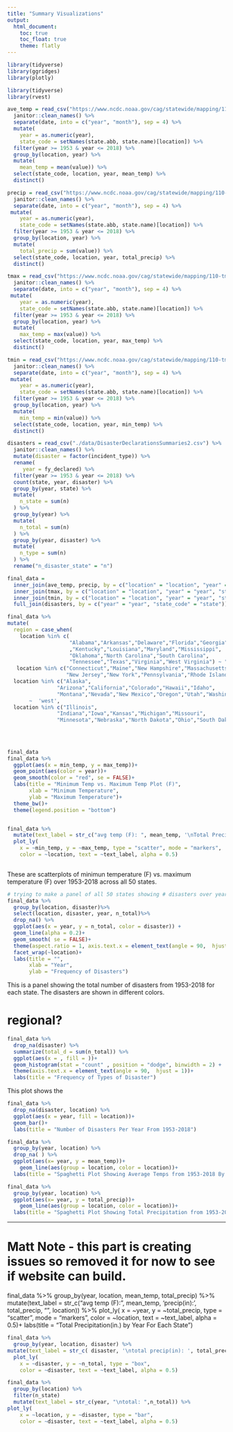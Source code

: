 ```yaml
---
title: "Summary Visualizations"
output: 
  html_document:
    toc: true
    toc_float: true
    theme: flatly
---
```


```r
library(tidyverse)
library(ggridges)
library(plotly)
```

```r
library(tidyverse)
library(rvest)

ave_temp = read_csv("https://www.ncdc.noaa.gov/cag/statewide/mapping/110-tavg.csv", skip = 3) %>% 
  janitor::clean_names() %>% 
  separate(date, into = c("year", "month"), sep = 4) %>%
  mutate(
    year = as.numeric(year), 
    state_code = setNames(state.abb, state.name)[location]) %>% 
  filter(year >= 1953 & year <= 2018) %>% 
  group_by(location, year) %>% 
  mutate(
    mean_temp = mean(value)) %>% 
  select(state_code, location, year, mean_temp) %>% 
  distinct()

precip = read_csv("https://www.ncdc.noaa.gov/cag/statewide/mapping/110-pcp.csv", skip = 3) %>% 
  janitor::clean_names() %>% 
  separate(date, into = c("year", "month"), sep = 4) %>%
 mutate(
    year = as.numeric(year), 
    state_code = setNames(state.abb, state.name)[location]) %>% 
  filter(year >= 1953 & year <= 2018) %>% 
  group_by(location, year) %>% 
  mutate(
    total_precip = sum(value)) %>% 
  select(state_code, location, year, total_precip) %>% 
  distinct()

tmax = read_csv("https://www.ncdc.noaa.gov/cag/statewide/mapping/110-tmax.csv", skip = 3) %>% 
  janitor::clean_names() %>% 
  separate(date, into = c("year", "month"), sep = 4) %>%
 mutate(
    year = as.numeric(year), 
    state_code = setNames(state.abb, state.name)[location]) %>% 
  filter(year >= 1953 & year <= 2018) %>% 
  group_by(location, year) %>% 
  mutate(
    max_temp = max(value)) %>% 
  select(state_code, location, year, max_temp) %>% 
  distinct()

tmin = read_csv("https://www.ncdc.noaa.gov/cag/statewide/mapping/110-tmin.csv", skip = 3)  %>% 
  janitor::clean_names() %>% 
  separate(date, into = c("year", "month"), sep = 4) %>%
 mutate(
    year = as.numeric(year), 
    state_code = setNames(state.abb, state.name)[location]) %>% 
  filter(year >= 1953 & year <= 2018) %>% 
  group_by(location, year) %>% 
  mutate(
    min_temp = min(value)) %>% 
  select(state_code, location, year, min_temp) %>% 
  distinct()

disasters = read_csv("./data/DisasterDeclarationsSummaries2.csv") %>% 
  janitor::clean_names() %>% 
  mutate(disaster = factor(incident_type)) %>% 
  rename(
     year = fy_declared) %>% 
  filter(year >= 1953 & year <= 2018) %>% 
  count(state, year, disaster) %>%
  group_by(year, state) %>% 
  mutate(
    n_state = sum(n)
  ) %>% 
  group_by(year) %>% 
  mutate(
    n_total = sum(n)
  ) %>% 
  group_by(year, disaster) %>% 
  mutate(
    n_type = sum(n)
  ) %>% 
  rename("n_disaster_state" = "n") 

final_data = 
  inner_join(ave_temp, precip, by = c("location" = "location", "year" = "year", "state_code" = "state_code")) %>% 
  inner_join(tmax, by = c("location" = "location", "year" = "year", "state_code" = "state_code")) %>% 
  inner_join(tmin, by = c("location" = "location", "year" = "year", "state_code" = "state_code")) %>% 
  full_join(disasters, by = c("year" = "year", "state_code" = "state"))
```


```r
final_data %>% 
mutate(
  region = case_when(
    location %in% c(
                    "Alabama","Arkansas","Delaware","Florida","Georgia"
                    ,"Kentucky","Louisiana","Maryland","Mississippi",
                    "Oklahoma","North Carolina","South Carolina",
                    "Tennessee","Texas","Virginia","West Virginia") ~ "southeast",
   location %in% c("Connecticut","Maine","New Hampshire","Massachusetts",
                   "New Jersey","New York","Pennsylvania","Rhode Island","Vermont") ~ 'northeast',
  location %in% c("Alaska", 
                "Arizona","California","Colorado","Hawaii","Idaho",
                "Montana","Nevada","New Mexico","Oregon","Utah","Washington","Wyoming")
       ~  'west',
  location %in% c("Illinois",
                "Indiana","Iowa","Kansas","Michigan","Missouri",
                "Minnesota","Nebraska","North Dakota","Ohio","South Dakota", "Wisconsin") ~ 'midwest'))
  
  
   
```


```r
final_data
final_data %>% 
  ggplot(aes(x = min_temp, y = max_temp))+
  geom_point(aes(color = year))+
  geom_smooth(color = "red", se = FALSE)+
  labs(title = "Minimum Temp vs. Maximum Temp Plot (F)", 
       xlab = "Minimum Temperature",
       ylab = "Maximum Temperature")+
  theme_bw()+
  theme(legend.position = "bottom")


final_data %>% 
  mutate(text_label = str_c("avg temp (F): ", mean_temp, '\nTotal Precip(in): ', total_precip,  "\n", location)) %>% 
  plot_ly(
    x = ~min_temp, y = ~max_temp, type = "scatter", mode = "markers",
    color = ~location, text = ~text_label, alpha = 0.5)
 

```
These are scatterplots of minimun temperature (F) vs. maximum temperature (F) over 
1953-2018 across all 50 states. 

```r
# trying to make a panel of all 50 states showing # disasters over year
final_data %>% 
  group_by(location, disaster)%>% 
  select(location, disaster, year, n_total)%>% 
  drop_na() %>% 
  ggplot(aes(x = year, y = n_total, color = disaster)) +
  geom_line(alpha = 0.2)+
  geom_smooth( se = FALSE)+
  theme(aspect.ratio = 1, axis.text.x = element_text(angle = 90,  hjust = 1))+
  facet_wrap(~location)+
  labs(title = "",
       xlab = "Year",
       ylab = "Frequency of Disasters")
```

This is a panel showing the total number of disasters from 1953-2018 for each state. The disasters are shown in different colors. 

# regional?


```r
final_data %>% 
  drop_na(disaster) %>% 
  summarize(total_d = sum(n_total)) %>% 
  ggplot(aes(x = , fill = ))+
  geom_histogram(stat = "count" , position = "dodge", binwidth = 2) +
  theme(axis.text.x = element_text(angle = 90,  hjust = 1))+
  labs(title = "Frequency of Types of Disaster")
```

This plot shows the 

```r

final_data %>% 
  drop_na(disaster, location) %>% 
  ggplot(aes(x = year, fill = location))+
  geom_bar()+
  labs(title = "Number of Disasters Per Year From 1953-2018")
```

```r

final_data %>%
  group_by(year, location) %>% 
  drop_na( ) %>% 
  ggplot(aes(x= year, y = mean_temp))+
    geom_line(aes(group = location, color = location))+
  labs(title = "Spaghetti Plot Showing Average Temps from 1953-2018 By State")
```


```r

final_data %>%
  group_by(year, location) %>% 
  ggplot(aes(x= year, y = total_precip))+
    geom_line(aes(group = location, color = location))+
  labs(title = "Spaghetti Plot Showing Total Precipitation from 1953-2018 By State")
```
---
# Matt Note -  this part is creating issues so removed it for now to see if website can build.
final_data %>% 
  group_by(year, location, mean_temp, total_precip) %>% 
mutate(text_label = str_c("avg temp (F): ", mean_temp, '\ntotal precip(in): ', total_precip,  "\n", location)) %>% 
  plot_ly(
    x = ~year, y = ~total_precip, type = "scatter", mode = "markers",
    color = ~location, text = ~text_label, alpha = 0.5)+
  labs(title = "Total Precipitation(in.) by Year For Each State")


```r
final_data %>% 
  group_by(year, location, disaster) %>% 
mutate(text_label = str_c( disaster, '\ntotal precip(in): ', total_precip,  "\n", location)) %>% 
  plot_ly(
    x = ~disaster, y = ~n_total, type = "box",
    color = ~disaster, text = ~text_label, alpha = 0.5)
```

```r
final_data %>% 
  group_by(location) %>% 
  filter(n_state)
  mutate(text_label = str_c(year, "\ntotal: ",n_total)) %>% 
plot_ly(
    x = ~location, y = ~disaster, type = "bar",
    color = ~disaster, text = ~text_label, alpha = 0.5)
```

